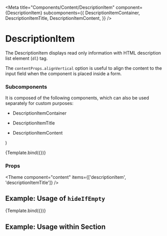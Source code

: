 
<Meta
  title="Components/Content/DescriptionItem"
  component={DescriptionItem}
  subcomponents={{
    DescriptionItemContainer,
    DescriptionItemTitle,
    DescriptionItemContent,
  }}
/>

# DescriptionItem

The DescriptionItem displays read only information with HTML description list element (`dl`) tag.

The `contentProps.alignVertical` option is useful to align the content to the input field when the component is placed inside a form.

### Subcomponents

It is composed of the following components, which can also be used separately for custom purposes:

- DescriptionItemContainer
- DescriptionItemTitle
- DescriptionItemContent

  <DescriptionItem title={title} content={content} hideIfEmpty={hideIfEmpty} />
)

<Canvas>
  <Story
    name="Default"
    args={{ title: 'Name', content: 'John Doe', hideIfEmpty: false }}
  >
    {Template.bind({})}
  </Story>
</Canvas>

### Props

<ArgsTable story="Default" />



<Theme
  component="content"
  items={['descriptionItem', 'descriptionItemTitle']}
/>

## Example: Usage of `hideIfEmpty`

<Canvas>
  <Story
    name="Hide if empty"
    args={{ title: 'Name', content: null, hideIfEmpty: true }}
  >
    {Template.bind({})}
  </Story>
</Canvas>

## Example: Usage within Section

<Canvas>
  <Story name="Usage within Section">
    <Section>
      <SectionContainer>
        <SectionContent>
          <DescriptionItem content="Name" title="John Doe" />
        </SectionContent>
      </SectionContainer>
    </Section>
  </Story>
</Canvas>
